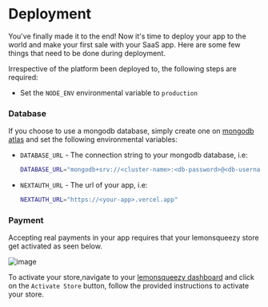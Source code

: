 # Deployment

You've finally made it to the end! Now it's time to deploy your app to the world and make your first sale with your SaaS app. Here are some few things that need to be done during deployment.

Irrespective of the platform been deployed to, the following steps are required:

- Set the `NODE_ENV` environmental variable to `production`

### Database

If you choose to use a mongodb database, simply create one on [mongodb atlas](https://www.mongodb.com/cloud/atlas) and set the following environmental variables:

- `DATABASE_URL` - The connection string to your mongodb database, i.e:

  ```bash
  DATABASE_URL="mongodb+srv://<cluster-name>:<db-password>@<db-username>.ahadic5.mongodb.net/<database>"
  ```

- `NEXTAUTH_URL` - The url of your app, i.e:

  ```bash
  NEXTAUTH_URL="https://<your-app>.vercel.app"
  ```

### Payment

Accepting real payments in your app requires that your lemonsqueezy store get activated as seen below.

![image](/images/screenshots/ls-sac.png)

To activate your store,navigate to your [lemonsqueezy dashboard](https://lemonsqueezy.com) and click on the `Activate Store` button, follow the provided instructions to activate your store.
